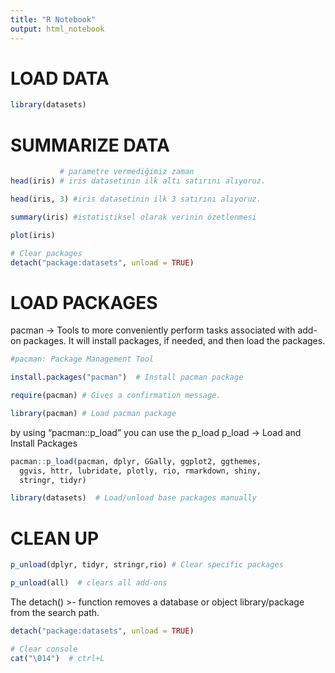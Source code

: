 ```yaml
---
title: "R Notebook"
output: html_notebook
---
```


# LOAD DATA
```r
library(datasets)
```

# SUMMARIZE DATA 

```r
           # parametre vermediğimiz zaman
head(iris) # iris datasetinin ilk altı satırını alıyoruz.

head(iris, 3) #iris datasetinin ilk 3 satırını alıyoruz.

```

```r
summary(iris) #istatistiksel olarak verinin özetlenmesi
```
```r
plot(iris) 
```
```r
# Clear packages
detach("package:datasets", unload = TRUE) 
```

# LOAD PACKAGES

pacman -> Tools to more conveniently perform tasks associated with add-on packages.
It will install packages, if needed, and then load the packages.

```r
#pacman: Package Management Tool

install.packages("pacman")  # Install pacman package

```



```r
require(pacman) # Gives a confirmation message.

```

```r
library(pacman) # Load pacman package
```

by using "pacman::p_load" you can use the p_load
p_load -> Load and Install Packages

```r
pacman::p_load(pacman, dplyr, GGally, ggplot2, ggthemes, 
  ggvis, httr, lubridate, plotly, rio, rmarkdown, shiny, 
  stringr, tidyr) 

```

```r
library(datasets)  # Load/unload base packages manually
```

# CLEAN UP

```r
p_unload(dplyr, tidyr, stringr,rio) # Clear specific packages
```

```r
p_unload(all)  # clears all add-ons
```
The detach() >- function removes a database or object library/package 
from the search path.

```r
detach("package:datasets", unload = TRUE)
```


```r
# Clear console
cat("\014")  # ctrl+L
```
